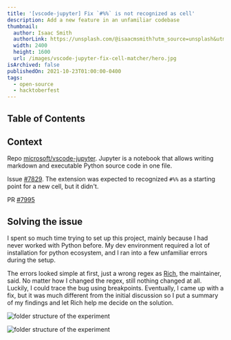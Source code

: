 ```yaml
---
title: '[vscode-jupyter] Fix `#%%` is not recognized as cell'
description: Add a new feature in an unfamiliar codebase
thumbnail:
  author: Isaac Smith
  authorLink: https://unsplash.com/@isaacmsmith?utm_source=unsplash&utm_medium=referral&utm_content=creditCopyText
  width: 2400
  height: 1600
  url: /images/vscode-jupyter-fix-cell-matcher/hero.jpg
isArchived: false
publishedOn: 2021-10-23T01:00:00-0400
tags:  
  - open-source
  - hacktoberfest
---
```

  
## Table of Contents

## Context

Repo [microsoft/vscode-jupyter](https://github.com/microsoft/vscode-jupyter). Jupyter is a notebook that allows writing markdown and executable Python source code in one file.

Issue [#7829](https://github.com/microsoft/vscode-jupyter/issues/7829). The extension was expected to recognized `#%%` as a starting point for a new cell, but it didn't.

PR [#7995](https://github.com/microsoft/vscode-jupyter/pull/7955)

## Solving the issue

I spent so much time trying to set up this project, mainly because I had never worked with Python before. My dev environment required a lot of installation for python ecosystem, and I ran into a few unfamiliar errors during the setup.

The errors looked simple at first, just a wrong regex as [Rich](https://github.com/rchiodo), the maintainer, said. No matter how I changed the regex, still nothing changed at all. Luckily, I could trace the bug using breakpoints. Eventually, I came up with a fix, but it was much different from the initial discussion so I put a summary of my findings and let Rich help me decide on the solution.

<Image
  src="https://www.notion.so/image/https%3A%2F%2Fs3-us-west-2.amazonaws.com%2Fsecure.notion-static.com%2F21383c1c-a718-4223-b5b9-39e342051154%2FUntitled.png?table=block&id=c00fe82b-7540-4502-b5e7-f46a9f78ce13&cache=v2"
  width={846}
  height={613}
  alt="folder structure of the experiment"
/>

<Image
  src="https://www.notion.so/image/https%3A%2F%2Fs3-us-west-2.amazonaws.com%2Fsecure.notion-static.com%2F69dd1a6c-d551-43c1-b821-7bc78eaac2b0%2FUntitled.png?table=block&id=3781ba6b-a087-4761-970f-a30e140ac85e&cache=v2"
  width={851}
  height={785}
  alt="folder structure of the experiment"
/>